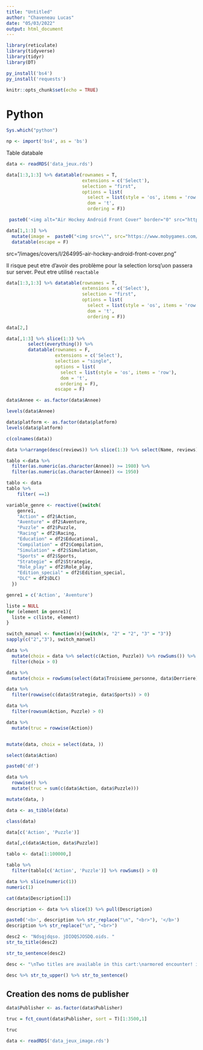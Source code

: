 ```yaml
---
title: "Untitled"
author: "Chaveneau Lucas"
date: "05/03/2022"
output: html_document
---
```


```r
library(reticulate)
library(tidyverse)
library(tidyr)
library(DT)
```

```r
py_install('bs4')
py_install('requests')
```


```r
knitr::opts_chunk$set(echo = TRUE)
```

# Python

```r
Sys.which("python")
```


```r
np <- import('bs4', as = 'bs')
```



########################## Table databale ############################



```r
data <- readRDS('data_jeux.rds')
```


```r
data[1:3,1:3] %>% datatable(rownames = T,
                            extensions = c('Select'),
                            selection = "first",
                            options = list(
                              select = list(style = 'os', items = 'row'), 
                              dom = 't',
                              ordering = F)) 
```


```r
 paste0('<img alt="Air Hockey Android Front Cover" border="0" src="https://www.mobygames.com/images/covers/s/264995-air-hockey-android-front-cover.jpg" height="120" width="120">')
```




```r
data[1,1:3] %>%
  mutate(image =  paste0("<img src=\"", src="https://www.mobygames.com/images/covers/s/264995-air-hockey-android-front-cover.jpg", "\" height=\"80\" data-toggle=\"tooltip\" data-placement=\"right\" title=\"", "bijo", "\"></img>")) %>% 
  datatable(escape = F)
```
 src="/images/covers/l/264995-air-hockey-android-front-cover.png"
 
 Il risque peut etre d'avoir des problème pour la selection lorsq'uon passera sur server. Peut etre utilisé `reactable`
 
```r
data[1:3,1:3] %>% datatable(rownames = T,
                            extensions = c('Select'),
                            selection = "first",
                            options = list(
                              select = list(style = 'os', items = 'row'), 
                              dom = 't',
                              ordering = F)) 
```
 
```r
data[2,]
```
 
```r
data[,1:3] %>% slice(1:3) %>%
        select(everything()) %>% 
        datatable(rownames = F,
                  extensions = c('Select'),
                  selection = "single",
                  options = list(
                    select = list(style = 'os', items = 'row'), 
                    dom = 't',
                    ordering = F),
                  escape = F) 
```
 
```r
data$Annee <- as.factor(data$Annee)
```

```r
levels(data$Annee)
```

```r
data$platform <- as.factor(data$platform)
levels(data$platform)
```
 
 
```r
c(colnames(data))
```
 
```r
data %>%arrange(desc(reviews)) %>% slice(1:3) %>% select(Name, reviews)
```
 
```r
tablo <-data %>%
  filter(as.numeric(as.character(Annee)) >= 1980) %>%
  filter(as.numeric(as.character(Annee)) <= 1950)
```
 
```r
tablo <- data
tablo %>% 
    filter( ==1)
```

```r
variable_genre <- reactive({switch(
    genre1,
    "Action" = df2$Action,
    "Aventure" = df2$Aventure,
    "Puzzle" = df2$Puzzle,
    "Racing" = df2$Racing,
    "Education" = df2$Educational,
    "Compilation" = df2$Compilation,
    "Simulation" = df2$Simulation,
    "Sports" = df2$Sports,
    "Strategie" = df2$Strategie,
    "Role_play" = df2$Role_play,
    "Edition_special" = df2$Edition_special,
    "DLC" = df2$DLC)
  }) 
```

```r
genre1 = c('Action', 'Aventure')
```

```r
liste = NULL
for (element in genre1){
  liste = c(liste, element)
}
```


```r

switch_manuel <- function(x){switch(x, "2" = "2", "3" = "3")}
sapply(c("2","3"), switch_manuel)
```

```r
data %>% 
  mutate(choix = data %>% select(c(Action, Puzzle)) %>% rowSums()) %>% 
  filter(choix > 0)

data %>% 
  mutate(choix = rowSums(select(data$Troisieme_personne, data$Derriere)))

data %>% 
  filter(rowwise(c(data$Strategie, data$Sports)) > 0)

data %>% 
  filter(rowsum(Action, Puzzle) > 0)

data %>% 
  mutate(truc = rowwise(Action))
```

```r

```


```r
mutate(data, choix = select(data, ))
```

```r
select(data$Action)
```

```r
paste0('df')
```
```r
data %>% 
  rowwise() %>% 
  mutate(truc = sum(c(data$Action, data$Puzzle)))
```

```r
mutate(data, )
```

```r
data <- as_tibble(data)
```

```r
class(data)
```
```r
data[c('Action', 'Puzzle')]
```
```r
data[,c(data$Action, data$Puzzle)]
```

```r
tablo <- data[1:100000,]
```


```r
tablo %>% 
  filter(tablo[c('Action', 'Puzzle')] %>% rowSums() > 0)
```

```r
data %>% slice(numeric(1))
numeric(1)
```

```r
cat(data$Description[1])
```
```r
description <- data %>% slice(3) %>% pull(Description)
```

```r
paste0('<b>', description %>% str_replace("\n", "<br>"), '</b>')
description %>% str_replace("\n", "<br>")
```

```r
desc2 <- "Ndsqjdqso. jDIOQSJOSDQ.oids. "
str_to_title(desc2)
```

```r
str_to_sentence(desc2)
```

```r
desc <- "\nTwo titles are available in this cart:\narmored encounter! is a clone of atari's combat. two players control tanks and try to shoot each other the most in a time limit of three minutes. each tank has 20 rounds of ammunition. the last three rounds will change color, warning the player the ammunition is low. this game offers 12 variations, selected by the alphanumeric keys:\n(pressing a): plays over open country using cannon.\n(pressing b): plays over hilly terrain (simple bars) with cannon.\n(pressing c): plays over mountainous terrain (complex barriers) with cannon.\n(pressing d): open country with guided missiles.\n(pressing e): simple barriers with guided missiles.\n(pressing f): complex barriers with guided missiles.\n(pressing g): plays over open country with minefields (represented by x's on the screen - if a tank hits one of them, a point is scored to the adversary) and cannon.\n(pressing h): simple barriers with minefields and cannon.\n(pressing i): complex barriers with minefields and cannon.\n(pressing j): open country - minefields - guided missiles.\n(pressing k): simple barriers - minefields - guided missiles.\n(pressing l): complex barriers - minefields - guided missiles.\n\n\nsub chase! features a hawk hunter-killer jet against a shark missile-launching submarine. one player controls the jet, which scrolls left, and the other controls the submarine, which scrolls right. while neutral ships sail on the water surface, the players have to shoot each other the most in a time limit of three minutes. each hit on the enemy scores one point to the player and each hit on the neutral vessels subtracts one point. there are three game variations, selected by the numeric keys:(pressing 1): guided missiles with rear launch pattern.\n(pressing 2): unguided missiles with rear launch pattern.\n(pressing 3): guided missiles with forward launch pattern.\n[edit description]"

```


```r
desc %>% str_to_upper() %>% str_to_sentence()
```

## Creation des noms de publisher 

```r
data$Publisher <- as.factor(data$Publisher)
```

```r
truc = fct_count(data$Publisher, sort = T)[1:3500,1]
```

```r
truc
```

```r
data <- readRDS('data_jeux_image.rds')
```


